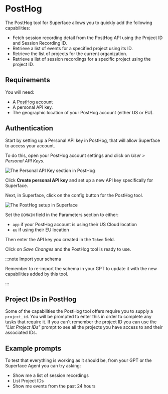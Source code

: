 # PostHog

The PostHog tool for Superface allows you to quickly add the following capabilities:

- Fetch session recording detail from the PostHog API using the Project ID and Session Recording ID.
- Retrieve a list of events for a specified project using its ID.
- Retrieve the list of projects for the current organization.
- Retrieve a list of session recordings for a specific project using the project ID.

## Requirements

You will need:

- A [PostHog](https://posthog.com) account
- A personal API key.
- The geographic location of your PostHog account (either US or EU).

## Authentication

Start by setting up a Personal API key in PostHog, that will allow Superface to access your account.

To do this, open your PostHog account settings and click on _User > Personal API Keys_.

![The Personal API Key section in PostHog](/img/tools/tools-posthog-personalapikey.png)

Click **Create personal API key** and set up a new API key specifically for Superface.

Next, in Superface, click on the config button for the PostHog tool.

![The PostHog setup in Superface](/img/tools/tools-posthog-superfacesetup.png)

Set the `DOMAIN` field in the Parameters section to either:

- `app` if your PostHog account is using their US Cloud location
- `eu` if using their EU location

Then enter the API key you created in the `Token` field.

Click on _Save Changes_ and the PostHog tool is ready to use.

:::note Import your schema

Remember to re-import the schema in your GPT to update it with the new capabilities added by this tool.

:::

## Project IDs in PostHog

Some of the capabilities the PostHog tool offers require you to supply a `project_id`. You will be prompted to enter this in order to complete any tasks that require it. If you can't remember the project ID you can use the _"List Project IDs"_ prompt to see all the projects you have access to and their associated IDs.

## Example prompts

To test that everything is working as it should be, from your GPT or the Superface Agent you can try asking:

- Show me a list of session recordings
- List Project IDs
- Show me events from the past 24 hours
